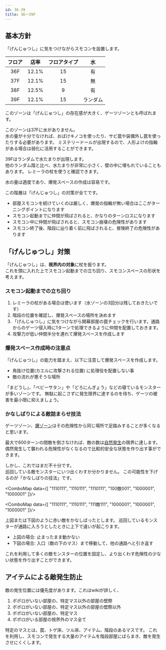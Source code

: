 ```yaml
---
id: 36-39
title: 36～39F
---
```



## 基本方針
<BasicPolicy>
  「げんじゅつし」に気をつけながらスモコンを設置します。
</BasicPolicy>

|フロア|店率|フロアタイプ|水|
|:---:|:---:|:---:|:---:|
|36F | 12.1% | 15 | 有|
|37F | 12.1% | 15 | 無|
|38F | 12.5% |  9 | 有|
|39F | 12.1% | 15 | ランダム|

このゾーンは「げんじゅつし」の存在感が大きく、ゲーツゾーンとも呼ばれます。

このゾーンは37Fに水がありません。  
水の量が十分でなければ、おばけキノコを使ったり、サビ罠や装備外し罠を使ったりする必要があります。
ミステリードールが出現するので、人形よけの指輪がある場合は弱化に活用することができます。

39Fはランダムで水たまりが出現します。  
他のランダム階と比べ、水たまりが非常に小さく、壁の中に埋もれていることもあります。
レミーラの杖を使うと確認できます。

水の量は適度であり、爆発スペースの作成は容易です。

この階層は「げんじゅつし」の対策が全てです。  
- 部屋スモコンを続けていくのは厳しく、爆発の指輪が無い場合はここがターニングポイントになります
- スモコン起動までに仲間が飛ばされると、かなりのターンロスになります
- スモコン中に仲間が飛ばされると、スモコン崩壊の危険性があります
- スモコン終了後、階段に辿り着く前に飛ばされると、冒険終了の危険性があります


## 「げんじゅつし」対策
「げんじゅつし」は、**視界内の対象**に杖を振ります。  
これを頭に入れた上でスモコン起動までの立ち回り、スモコンスペースの形状を考えます。

### スモコン起動までの立ち回り

1. レミーラの杖がある場合は使います（水ゾーンの3回分は残しておきたいです）
1. 階段の位置を確認し、爆発スペースの場所を決めます
1. 「げんじゅつし」に気をつけながら開幕部屋の罠チェックを行います。通路からのゲーツ侵入時に1ターンで処理できるように仲間を配置しておきます。
1. 攻撃力が低い仲間半分を連れて爆発スペースを作成します

### 爆発スペース作成時の注意点
「げんじゅつし」の能力を踏まえ、以下に注意して爆発スペースを作成します。

- 角抜け位置(カエルに攻撃される位置) に処理役を配置しない事
- 敵の流れが悪そうな場所

「まどうし」、「ベビーサタン」や「どろにんぎょう」などの寝ているモンスターが多いゾーンです。
無駄に起こさずに発生限界に達するのを待ち、ゲーツの被害を最小限に抑えましょう。

### かなしばりによる敵詰まらせ技法
ゲーツゾーン、[爆ゾーン](66-69.mdx)はその危険性から同じ場所で足踏みすることが多くなると思います。

最大で600ターンの間敵を倒さなければ、敵の数は[自然発生](../combo/natural-generation)の限界に達します。
偶然発生して襲われる危険性がなくなるので比較的安全な状態を作り出す事ができます。

しかし、これではまだ不十分です。  
巡回している敵モンスターにいつ出くわすか分かりません。
この可能性を下げるのが「かなしばりの技法」です。

<ComboMap data={[
  "1110111",
  "1110111",
  "1110111",
  "100敵001",
  "1000001",
  "1000001"
]}/>

<ComboMap data={[
  "1110111",
  "1110111",
  "111敵111",
  "1000001",
  "1000001",
  "1000001"
]}/>

上図または下図のように赤い敵をかなしばったとします。
巡回しているモンスターが通路に入ろうとしたときに上下で違いが起こります。

- 上図の場合: 止まったまま動かない
- 下図の場合: 入口（敵の下のマス）まで移動して、他の通路へと引き返す

これを利用して多くの敵モンスターの位置を固定し、より出くわす危険性の少ない状態を作り出すことができます。

## アイテムによる敵発生防止
敵の発生位置には優先度があります。これはwikiが詳しく、

1. ポポロがいない部屋の、特定マス以外の部屋の壁際
2. ポポロがいない部屋の、特定マス以外の部屋の壁際以外
3. ポポロがいない部屋の、特定マス
4. ポポロがいる部屋の視界外のマス全て

特定のマスとは、罠、トゲ床、ツル床、アイテム、階段のあるマスです。
これを利用し、スモコンで発生する大量のアイテムを階段部屋にばらまき、敵を発生させにくくします。